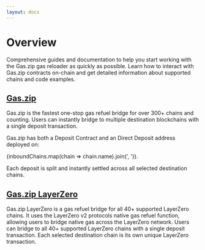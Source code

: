 ```yaml
---
layout: docs
---
```




# Overview

Comprehensive guides and documentation to help you start working with the Gas.zip gas reloader as quickly as possible. Learn how to interact with Gas.zip contracts on-chain and get detailed information about supported chains and code examples.

## <a href="./gas/overview">Gas.zip</a>

Gas.zip is the fastest one-stop gas refuel bridge for over 300+ chains and counting. Users can instantly bridge to multiple destination blockchains with a single deposit transaction.

Gas.zip has both a Deposit Contract and an Direct Deposit address deployed on:

{inboundChains.map(chain => chain.name).join(', ')}.

Each deposit is split and instantly settled across all selected destination chains.

## <a href="./layerzero/overview">Gas.zip LayerZero</a>

Gas.zip LayerZero is a gas refuel bridge for all 40+ supported LayerZero chains. It uses the LayerZero v2 protocols native gas refuel function, allowing users to bridge native gas across the LayerZero network. Users can bridge to all 40+ supported LayerZero chains with a single deposit transaction. Each selected destination chain is its own unique LayerZero transaction.
